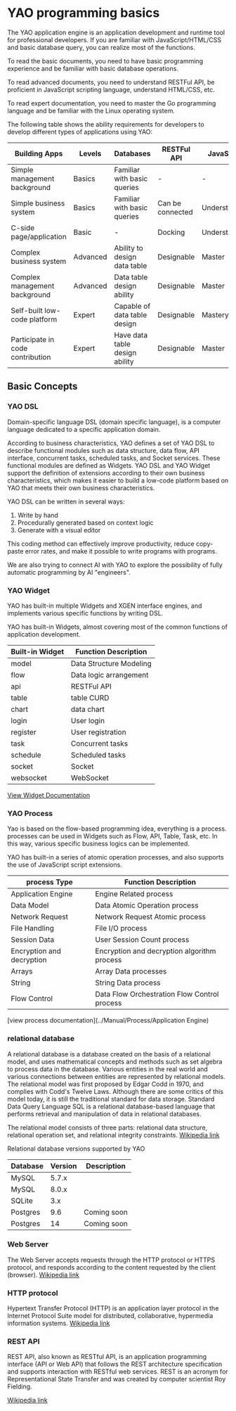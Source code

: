 # YAO programming basics

The YAO application engine is an application development and runtime tool for professional developers. If you are familiar with JavaScript/HTML/CSS and basic database query, you can realize most of the functions.

To read the basic documents, you need to have basic programming experience and be familiar with basic database operations.

To read advanced documents, you need to understand RESTFul API, be proficient in JavaScript scripting language, understand HTML/CSS, etc.

To read expert documentation, you need to master the Go programming language and be familiar with the Linux operating system.

The following table shows the ability requirements for developers to develop different types of applications using YAO:

| Building Apps                    | Levels   | Databases                      | RESTFul API      | JavaScript    | HTML/CSS/VUE/React/Other | Golang |
| -------------------------------- | -------- | ------------------------------ | ---------------- | ------------- | ------------------------ | ------ |
| Simple management background     | Basics   | Familiar with basic queries    | -                | -             | -                        | -      |
| Simple business system           | Basics   | Familiar with basic queries    | Can be connected | Understanding | -                        | -      |
| C-side page/application          | Basic    | -                              | Docking          | Understanding | Proficient               | -      |
| Complex business system          | Advanced | Ability to design data table   | Designable       | Master        | Understand               | -      |
| Complex management background    | Advanced | Data table design ability      | Designable       | Master        | Understand               | -      |
| Self-built low-code platform     | Expert   | Capable of data table design   | Designable       | Mastery       | Proficient               | -      |
| Participate in code contribution | Expert   | Have data table design ability | Designable       | Master        | Proficient               | Master |

## Basic Concepts

### YAO DSL

Domain-specific language DSL (domain specific language), is a computer language dedicated to a specific application domain.

According to business characteristics, YAO defines a set of YAO DSL to describe functional modules such as data structure, data flow, API interface, concurrent tasks, scheduled tasks, and Socket services. These functional modules are defined as Widgets.
YAO DSL and YAO Widget support the definition of extensions according to their own business characteristics, which makes it easier to build a low-code platform based on YAO that meets their own business characteristics.

YAO DSL can be written in several ways:

1. Write by hand
2. Procedurally generated based on context logic
3. Generate with a visual editor

This coding method can effectively improve productivity, reduce copy-paste error rates, and make it possible to write programs with programs.

We are also trying to connect AI with YAO to explore the possibility of fully automatic programming by AI "engineers".

### YAO Widget

YAO has built-in multiple Widgets and XGEN interface engines, and implements various specific functions by writing DSL.

YAO has built-in Widgets, almost covering most of the common functions of application development.

| Built-in Widget | Function Description    |
| --------------- | ----------------------- |
| model           | Data Structure Modeling |
| flow            | Data logic arrangement  |
| api             | RESTFul API             |
| table           | table CURD              |
| chart           | data chart              |
| login           | User login              |
| register        | User registration       |
| task            | Concurrent tasks        |
| schedule        | Scheduled tasks         |
| socket          | Socket                  |
| websocket       | WebSocket               |

[View Widget Documentation](../Manual/Widgets/API)

### YAO Process

Yao is based on the flow-based programming idea, everything is a process. processes can be used in Widgets such as Flow, API, Table, Task, etc. In this way, various specific business logics can be implemented.

YAO has built-in a series of atomic operation processes, and also supports the use of JavaScript script extensions.

| process Type              | Function Description                         |
| ------------------------- | -------------------------------------------- |
| Application Engine        | Engine Related process                       |
| Data Model                | Data Atomic Operation process                |
| Network Request           | Network Request Atomic process               |
| File Handling             | File I/O process                             |
| Session Data              | User Session Count process                   |
| Encryption and decryption | Encryption and decryption algorithm process  |
| Arrays                    | Array Data processes                         |
| String                    | String Data process                          |
| Flow Control              | Data Flow Orchestration Flow Control process |

[view process documentation](../Manual/Process/Application Engine)

### relational database

A relational database is a database created on the basis of a relational model, and uses mathematical concepts and methods such as set algebra to process data in the database. Various entities in the real world and various connections between entities are represented by relational models. The relational model was first proposed by Edgar Codd in 1970, and complies with Codd's Twelve Laws. Although there are some critics of this model today, it is still the traditional standard for data storage. Standard Data Query Language SQL is a relational database-based language that performs retrieval and manipulation of data in relational databases.

The relational model consists of three parts: relational data structure, relational operation set, and relational integrity constraints. [Wikipedia link](https://en.wikipedia.org/wiki/%E5%85%B3%E7%B3%BB%E6%95%B0%E6%8D%AE%E5%BA%93)

Relational database versions supported by YAO

| Database | Version | Description |
| -------- | ------- | ----------- |
| MySQL    | 5.7.x   |             |
| MySQL    | 8.0.x   |             |
| SQLite   | 3.x     |             |
| Postgres | 9.6     | Coming soon |
| Postgres | 14      | Coming soon |

### Web Server

The Web Server accepts requests through the HTTP protocol or HTTPS protocol, and responds according to the content requested by the client (browser). [Wikipedia link](https://en.wikipedia.org/wiki/Web_server)

### HTTP protocol

Hypertext Transfer Protocol (HTTP) is an application layer protocol in the Internet Protocol Suite model for distributed, collaborative, hypermedia information systems. [Wikipedia link](https://en.wikipedia.org/wiki/Hypertext_Transfer_Protocol)

### REST API

REST API, also known as RESTful API, is an application programming interface (API or Web API) that follows the REST architecture specification and supports interaction with RESTful web services. REST is an acronym for Representational State Transfer and was created by computer scientist Roy Fielding.

[Wikipedia link](https://en.wikipedia.org/wiki/Representational_state_transfer)

<Div style={{ display: "flex", justifyContent: "right" }}>
  <Link type="next" title="Get Help" link="Base Features/Get Help"></Link>
</Div>
